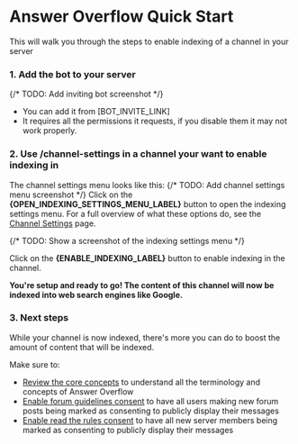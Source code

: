 
# Answer Overflow Quick Start

This will walk you through the steps to enable indexing of a channel in your server

### 1. Add the bot to your server

{/* TODO: Add inviting bot screenshot */}
- You can add it from [BOT_INVITE_LINK]
- It requires all the permissions it requests, if you disable them it may not work properly.

### 2. Use /channel-settings in a channel your want to enable indexing in

The channel settings menu looks like this:
{/* TODO: Add channel settings menu screenshot */}
Click on the **{OPEN_INDEXING_SETTINGS_MENU_LABEL}** button to open the indexing settings menu.
For a full overview of what these options do, see the [Channel Settings](/channel-settings) page.

{/* TODO: Show a screenshot of the indexing settings menu */}

Click on the **{ENABLE_INDEXING_LABEL}** button to enable indexing in the channel.

**You're setup and ready to go! The content of this channel will now be indexed into web search engines like Google.**

### 3. Next steps

While your channel is now indexed, there's more you can do to boost the amount of content that will be indexed.

Make sure to:
- [Review the core concepts](/core-concepts) to understand all the terminology and concepts of Answer Overflow
- [Enable forum guidelines consent](/channel-settings/forum-guidelines-consent) to have all users making new forum posts being marked as consenting to publicly display their messages
- [Enable read the rules consent](/server-settings/read-the-rules-consent) to have all new server members being marked as consenting to publicly display their messages
